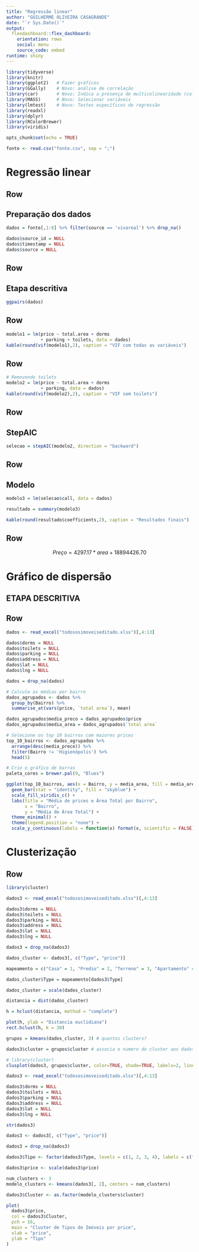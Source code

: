 ```yaml
---
title: "Regressão linear"
author: "GUILHERME OLIVEIRA CASAGRANDE"
date: "`r Sys.Date()`"
output: 
  flexdashboard::flex_dashboard:
    orientation: rows
    social: menu
    source_code: embed
runtime: shiny
---
```


```r
library(tidyverse)
library(knitr)
library(ggplot2)   # Fazer gráficos
library(GGally)    # Novo: análise de correlação
library(car)       # Novo: Indica a presença de multicolinearidade (calculo do VIF)
library(MASS)      # Novo: Selecionar variáveis
library(lmtest)    # Novo: Testes específicos de regressão
library(readxl)
library(dplyr)
library(RColorBrewer)
library(viridis)

opts_chunk$set(echo = TRUE)

fonte <- read.csv("fonte.csv", sep = ";")
```


Regressão linear
=====================================

Row {data-width=350}
-----------------------------------------------------------------------

## Preparação dos dados

```r
dados = fonte[,1:8] %>% filter(source == 'vivareal') %>% drop_na()

dados$source_id = NULL
dados$timestamp = NULL
dados$source = NULL
```

Row {data-width=350}
-----------------------------------------------------------------------

## Etapa descritiva
```r
ggpairs(dados)
```

Row {data-width=350}
-----------------------------------------------------------------------

```r
modelo1 = lm(price ~ total.area + dorms
             + parking + toilets, data = dados)
kable(round(vif(modelo1),2), caption = "VIF com todas as variáveis")
```

Row {data-width=350}
-----------------------------------------------------------------------

```r
# Removendo toilets
modelo2 = lm(price ~ total.area + dorms
             + parking, data = dados)
kable(round(vif(modelo2),2), caption = "VIF sem toilets")
```

Row {data-width=350}
-----------------------------------------------------------------------

## StepAIC

```r
selecao = stepAIC(modelo2, direction = "backward")
```

Row {data-width=350}
-----------------------------------------------------------------------

## Modelo

```r
modelo3 = lm(selecao$call, data = dados)

resultado = summary(modelo3)

kable(round(resultado$coefficients,2), caption = "Resultados finais")
```

Row {data-width=350}
-----------------------------------------------------------------------

$$
Preço = 4297.17 * area + 18894426.70
$$

Gráfico de dispersão
=====================================

## ETAPA DESCRITIVA

Row {data-width=350}
-----------------------------------------------------------------------


```r
dados <- read_excel("todososimoveiseditado.xlsx")[,4:13] 

dados$dorms = NULL
dados$toilets = NULL
dados$parking = NULL
dados$address = NULL
dados$lat = NULL
dados$lng = NULL

dados = drop_na(dados)

# Calcule as médias por bairro
dados_agrupados <- dados %>%
  group_by(Bairro) %>%
  summarise_at(vars(price, `total area`), mean)

dados_agrupados$media_preco = dados_agrupados$price
dados_agrupados$media_area = dados_agrupados$`total area`

# Selecione os top 10 bairros com maiores prices
top_10_bairros <- dados_agrupados %>%
  arrange(desc(media_preco)) %>%
  filter(Bairro != 'Higienópolis') %>%
  head(5)

# Crie o gráfico de barras
paleta_cores = brewer.pal(9, "Blues")

ggplot(top_10_bairros, aes(x = Bairro, y = media_area, fill = media_area)) +
  geom_bar(stat = "identity", fill = "skyblue") +
  scale_fill_viridis_c() +
  labs(title = "Média de prices e Área Total por Bairro",
       x = "Bairro",
       y = "Média de Área Total") +
  theme_minimal() +
  theme(legend.position = "none") +
  scale_y_continuous(labels = function(x) format(x, scientific = FALSE))
```


Clusterização
=====================================


Row {data-width=350}
-----------------------------------------------------------------------

```r
library(cluster)

dados3 <- read_excel("todososimoveiseditado.xlsx")[,4:13] 

dados3$dorms = NULL
dados3$toilets = NULL
dados3$parking = NULL
dados3$address = NULL
dados3$lat = NULL
dados3$lng = NULL

dados3 = drop_na(dados3)

dados_cluster <- dados3[, c("Type", "price")]

mapeamento = c("Casa" = 1, "Predio" = 2, "Terreno" = 3, "Apartamento" = 4)

dados_cluster$Type = mapeamento[dados3$Type]

dados_cluster = scale(dados_cluster)

distancia = dist(dados_cluster)

h = hclust(distancia, method = "complete")

plot(h, ylab = "Distancia euclidiana")
rect.hclust(h, k = 30)
```

```r
grupos = kmeans(dados_cluster, 3) # quantos clusters?

dados3$cluster = grupos$cluster # associa o numero do cluster aos dados

# library(cluster)
clusplot(dados3, grupos$cluster, color=TRUE, shade=TRUE, labels=2, lines=0, main = "Clustering")
```

```r
dados3 <- read_excel("todososimoveiseditado.xlsx")[,4:13]

dados3$dorms = NULL
dados3$toilets = NULL
dados3$parking = NULL
dados3$address = NULL
dados3$lat = NULL
dados3$lng = NULL

str(dados3)

dados3 <- dados3[, c("Type", "price")]

dados3 = drop_na(dados3)

dados3$Tipo <- factor(dados3$Type, levels = c(1, 2, 3, 4), labels = c("Casa", "Prédio", "Terreno", "Apartamento"))

dados3$price <- scale(dados3$price)

num_clusters <- 3
modelo_clusters <- kmeans(dados3[, 2], centers = num_clusters)

dados3$Cluster <- as.factor(modelo_clusters$cluster)

plot(
  dados3$price, 
  col = dados3$Cluster, 
  pch = 16, 
  main = "Cluster de Tipos de Imóveis por price", 
  xlab = "price", 
  ylab = "Tipo"
)
```